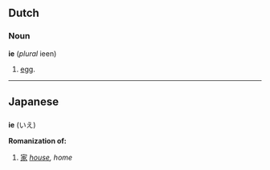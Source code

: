 ==Dutch==
===Noun===
'''ie''' (''plural'' ieen)

# [[egg]].
----
==Japanese==
==={{romaji}}===
'''ie''' (いえ)

'''Romanization of:'''
# [[家]] ''[[house]], home''